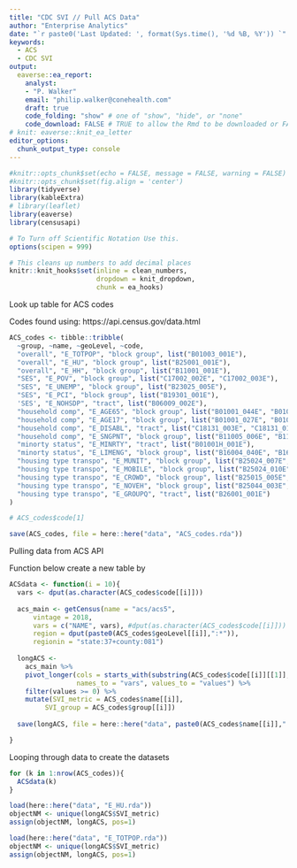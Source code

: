 ---
title: "CDC SVI // Pull ACS Data"
author: "Enterprise Analytics"
date: "`r paste0('Last Updated: ', format(Sys.time(), '%d %B, %Y')) `"
keywords: 
  - ACS
  - CDC SVI
output: 
  eaverse::ea_report:
    analyst: 
    - "P. Walker"
    email: "philip.walker@conehealth.com"
    draft: true
    code_folding: "show" # one of "show", "hide", or "none"
    code_download: FALSE # TRUE to allow the Rmd to be downloaded or FALSE
# knit: eaverse::knit_ea_letter
editor_options: 
  chunk_output_type: console
---

```{r setup, include=FALSE}
#knitr::opts_chunk$set(echo = FALSE, message = FALSE, warning = FALSE)
#knitr::opts_chunk$set(fig.align = 'center')
library(tidyverse)
library(kableExtra)
# library(leaflet)
library(eaverse)
library(censusapi)

# To Turn off Scientific Notation Use this.
options(scipen = 999)

# This cleans up numbers to add decimal places
knitr::knit_hooks$set(inline = clean_numbers,
                      dropdown = knit_dropdown,
                      chunk = ea_hooks)
```


Look up table for ACS codes

Codes found using: https://api.census.gov/data.html

```{r}

ACS_codes <- tibble::tribble(
  ~group, ~name, ~geoLevel, ~code, 
  "overall", "E_TOTPOP", "block group", list("B01003_001E"), 
  "overall", "E_HU", "block group", list("B25001_001E"),
  "overall", "E_HH", "block group", list("B11001_001E"), 
  "SES", "E_POV", "block group", list("C17002_002E", "C17002_003E"), 
  "SES", "E_UNEMP", "block group", list("B23025_005E"), 
  "SES", "E_PCI", "block group", list("B19301_001E"), 
  'SES', "E_NOHSDP", "tract", list("B06009_002E"), 
  "household comp", "E_AGE65", "block group", list("B01001_044E", "B01001_045E", "B01001_046E", "B01001_047E", "B01001_048E", "B01001_049E", "B01001_020E", "B01001_021E", "B01001_022E", "B01001_023E", "B01001_024E", "B01001_025E"), 
  "household comp", "E_AGE17", "block group", list("B01001_027E", "B01001_028E", "B01001_029E", "B01001_030E", "B01001_003E", "B01001_004E", "B01001_005E", "B01001_006E"), 
  "household comp", "E_DISABL", "tract", list("C18131_003E", "C18131_015E", "C18131_012E", "C18131_009E", "C18131_006E"), 
  "household comp", "E_SNGPNT", "block group", list("B11005_006E", "B11005_007E"), 
  "minorty status", "E_MINRTY", "tract", list("B01001H_001E"), 
  "minorty status", "E_LIMENG", "block group", list("B16004_040E", "B16004_039E", "B16004_035E", "B16004_034E", "B16004_045E", "B16004_044E", "B16004_030E", "B16004_029E", "B16004_018E", "B16004_017E", "B16004_013E", "B16004_012E", "B16004_023E", "B16004_022E", "B16004_008E", "B16004_007E", "B16004_062E", "B16004_061E", "B16004_057E", "B16004_056E", "B16004_067E", "B16004_066E", "B16004_052E", "B16004_051E"), 
  "housing type transpo", "E_MUNIT", "block group", list("B25024_007E", "B25024_008E", "B25024_009E"), 
  "housing type transpo", "E_MOBILE", "block group", list("B25024_010E"), 
  "housing type transpo", "E_CROWD", "block group", list("B25015_005E", "B25015_006E", "B25015_009E", "B25015_010E", "B25015_013E", "B25015_014E", "B25015_018E", "B25015_019E", "B25015_022E", "B25015_023E", "B25015_026E", "B25015_027E"), 
  "housing type transpo", "E_NOVEH", "block group", list("B25044_003E", "B25044_010E"), 
  "housing type transpo", "E_GROUPQ", "tract", list("B26001_001E")
)

# ACS_codes$code[1]

save(ACS_codes, file = here::here("data", "ACS_codes.rda"))

```

Pulling data from ACS API 

Function below create a new table by 
```{r}


ACSdata <- function(i = 10){
  vars <- dput(as.character(ACS_codes$code[[i]]))
  
  acs_main <- getCensus(name = "acs/acs5",
      vintage = 2018,
      vars = c("NAME", vars), #dput(as.character(ACS_codes$code[[i]]))
      region = dput(paste0(ACS_codes$geoLevel[[i]],":*")),
      regionin = "state:37+county:081")
  
  longACS <- 
    acs_main %>%
    pivot_longer(cols = starts_with(substring(ACS_codes$code[[i]][[1]],1,1),ignore.case = F), 
                 names_to = "vars", values_to = "values") %>%
    filter(values >= 0) %>%
    mutate(SVI_metric = ACS_codes$name[[i]],
         SVI_group = ACS_codes$group[[i]])
  
  save(longACS, file = here::here("data", paste0(ACS_codes$name[[i]],".rda")))

}


```


Looping through data to create the datasets 

```{r}

for (k in 1:nrow(ACS_codes)){
  ACSdata(k)
}


```


```{r testing the inputs, eval=F}

load(here::here("data", "E_HU.rda"))
objectNM <- unique(longACS$SVI_metric)
assign(objectNM, longACS, pos=1)

load(here::here("data", "E_TOTPOP.rda"))
objectNM <- unique(longACS$SVI_metric)
assign(objectNM, longACS, pos=1)


```




